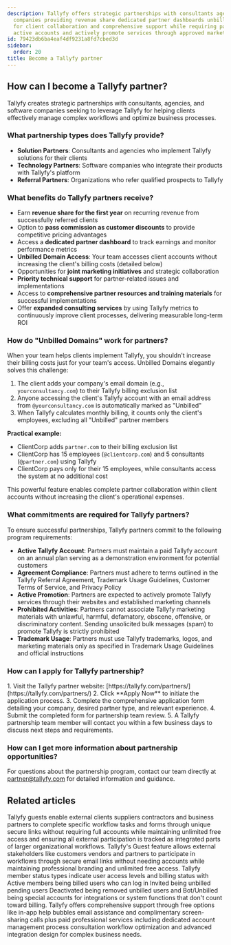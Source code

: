 ```yaml
---
description: Tallyfy offers strategic partnerships with consultants agencies and software
  companies providing revenue share dedicated partner dashboards unbilled domain access
  for client collaboration and comprehensive support while requiring partners to maintain
  active accounts and actively promote services through approved marketing channels.
id: 79423db6ba4eaf4df9231a8fd7cbed3d
sidebar:
  order: 20
title: Become a Tallyfy partner
---
```



## How can I become a Tallyfy partner?

Tallyfy creates strategic partnerships with consultants, agencies, and software companies seeking to leverage Tallyfy for helping clients effectively manage complex workflows and optimize business processes.

### What partnership types does Tallyfy provide?

- **Solution Partners**: Consultants and agencies who implement Tallyfy solutions for their clients
- **Technology Partners**: Software companies who integrate their products with Tallyfy's platform
- **Referral Partners**: Organizations who refer qualified prospects to Tallyfy

### What benefits do Tallyfy partners receive?

- Earn **revenue share for the first year** on recurring revenue from successfully referred clients
- Option to **pass commission as customer discounts** to provide competitive pricing advantages
- Access a **dedicated partner dashboard** to track earnings and monitor performance metrics
- **Unbilled Domain Access**: Your team accesses client accounts without increasing the client's billing costs (detailed below)
- Opportunities for **joint marketing initiatives** and strategic collaboration
- **Priority technical support** for partner-related issues and implementations
- Access to **comprehensive partner resources and training materials** for successful implementations
- Offer **expanded consulting services** by using Tallyfy metrics to continuously improve client processes, delivering measurable long-term ROI

### How do "Unbilled Domains" work for partners?

When your team helps clients implement Tallyfy, you shouldn't increase their billing costs just for your team's access. Unbilled Domains elegantly solves this challenge:

1. The client adds your company's email domain (e.g., `yourconsultancy.com`) to their Tallyfy billing exclusion list
2. Anyone accessing the client's Tallyfy account with an email address from `@yourconsultancy.com` is automatically marked as "Unbilled"
3. When Tallyfy calculates monthly billing, it counts only the client's employees, excluding all "Unbilled" partner members

**Practical example:**
- ClientCorp adds `partner.com` to their billing exclusion list
- ClientCorp has 15 employees (`@clientcorp.com`) and 5 consultants (`@partner.com`) using Tallyfy
- ClientCorp pays only for their 15 employees, while consultants access the system at no additional cost

This powerful feature enables complete partner collaboration within client accounts without increasing the client's operational expenses.

### What commitments are required for Tallyfy partners?

To ensure successful partnerships, Tallyfy partners commit to the following program requirements:

- **Active Tallyfy Account**: Partners must maintain a paid Tallyfy account on an annual plan serving as a demonstration environment for potential customers
- **Agreement Compliance**: Partners must adhere to terms outlined in the Tallyfy Referral Agreement, Trademark Usage Guidelines, Customer Terms of Service, and Privacy Policy
- **Active Promotion**: Partners are expected to actively promote Tallyfy services through their websites and established marketing channels
- **Prohibited Activities**: Partners cannot associate Tallyfy marketing materials with unlawful, harmful, defamatory, obscene, offensive, or discriminatory content. Sending unsolicited bulk messages (spam) to promote Tallyfy is strictly prohibited
- **Trademark Usage**: Partners must use Tallyfy trademarks, logos, and marketing materials only as specified in Trademark Usage Guidelines and official instructions

### How can I apply for Tallyfy partnership?

<Steps>
1. Visit the Tallyfy partner website: [https://tallyfy.com/partners/](https://tallyfy.com/partners/)
2. Click **Apply Now** to initiate the application process.
3. Complete the comprehensive application form detailing your company, desired partner type, and relevant experience.
4. Submit the completed form for partnership team review.
5. A Tallyfy partnership team member will contact you within a few business days to discuss next steps and requirements.
</Steps>

### How can I get more information about partnership opportunities?

For questions about the partnership program, contact our team directly at [partner@tallyfy.com](mailto:partner@tallyfy.com) for detailed information and guidance.


## Related articles
<CardGrid>
<LinkTitleCard header="<b>Documenting > Guests</b>" href="/products/pro/documenting/guests/" > Tallyfy guests enable external clients suppliers contractors and business partners to complete specific workflow tasks and forms through unique secure links without requiring full accounts while maintaining unlimited free access and ensuring all external participation is tracked as integrated parts of larger organizational workflows. </LinkTitleCard>
<LinkTitleCard header="<b>Features > Customer facing</b>" href="/products/pro/tutorials/features/customer-facing/" > Tallyfy's Guest feature allows external stakeholders like customers vendors and partners to participate in workflows through secure email links without needing accounts while maintaining professional branding and unlimited free access. </LinkTitleCard>
<LinkTitleCard header="<b>Org Settings > Member statuses</b>" href="/products/pro/settings/org-settings/understanding-member-statuses/" > Tallyfy member status types indicate user access levels and billing status with Active members being billed users who can log in Invited being unbilled pending users Deactivated being removed unbilled users and Bot/Unbilled being special accounts for integrations or system functions that don't count toward billing. </LinkTitleCard>
<LinkTitleCard header="<b>Support > Contact support</b>" href="/products/pro/miscellaneous/support/how-can-i-contact-tallyfys-support-team/" > Tallyfy offers comprehensive support through free options like in-app help bubbles email assistance and complimentary screen-sharing calls plus paid professional services including dedicated account management process consultation workflow optimization and advanced integration design for complex business needs. </LinkTitleCard>
</CardGrid>